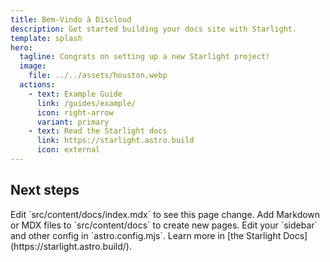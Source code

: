```yaml
---
title: Bem-Vindo à Discloud
description: Get started building your docs site with Starlight.
template: splash
hero:
  tagline: Congrats on setting up a new Starlight project!
  image:
    file: ../../assets/houston.webp
  actions:
    - text: Example Guide
      link: /guides/example/
      icon: right-arrow
      variant: primary
    - text: Read the Starlight docs
      link: https://starlight.astro.build
      icon: external
---
```



## Next steps

<CardGrid stagger>
  <Card title="Update content" icon="pencil">
    Edit `src/content/docs/index.mdx` to see this page change.
  </Card>
  <Card title="Add new content" icon="add-document">
    Add Markdown or MDX files to `src/content/docs` to create new pages.
  </Card>
  <Card title="Configure your site" icon="setting">
    Edit your `sidebar` and other config in `astro.config.mjs`.
  </Card>
  <Card title="Read the docs" icon="open-book">
    Learn more in [the Starlight Docs](https://starlight.astro.build/).
  </Card>
</CardGrid>

<LinkCard
  title="Personnalisation de Starlight"
  description="Apprenez à personnaliser votre site Starlight avec vos propres styles, vos polices et bien plus encore."
  href="/fr/guides/customization/"
/>

<CardGrid>
  <LinkCard
    title="Création de contenu en Markdown"
    href="/fr/guides/authoring-content/"
  />
  <LinkCard title="Composants" href="/fr/guides/components/" />
</CardGrid>